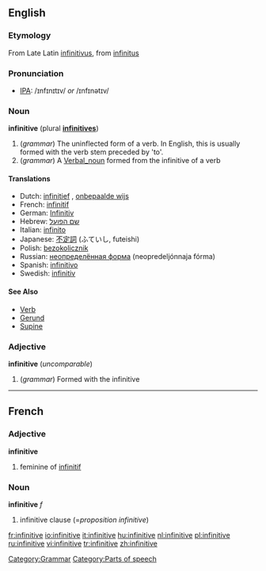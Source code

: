 {{wikipedia}}
==English==
===Etymology===
From Late Latin [[infinitivus]], from [[infinitus]]

===Pronunciation===
* [[Wiktionary:Pronunciation_key|IPA]]: /ɪnfɪnɪtɪv/ ''or'' /ɪnfɪnətɪv/

===Noun===
'''infinitive''' (plural '''[[infinitives]]''')
# (''grammar'') The uninflected form of a verb. In English, this is usually formed with the verb stem preceded by 'to'.
# (''grammar'') A [[Verbal_noun]] formed from the infinitive of a verb

====Translations====
*Dutch: [[infinitief]] {{m}}, [[onbepaalde wijs]] {{m}}
*French: [[infinitif]] {{m}}
*German: [[Infinitiv]] {{m}}
*Hebrew: [[שם הפועל]]
*Italian: [[infinito]] {{m}}
*Japanese: [[不定詞]] (ふていし, futeishi)
*Polish: [[bezokolicznik]] {{m}}
*Russian: [[неопределённая форма]] (neopredeljónnaja fórma) {{f}}
*Spanish: [[infinitivo]] {{m}}
*Swedish: [[infinitiv]]

====See Also====
* [[Verb]]
* [[Gerund]]
* [[Supine]]

===Adjective===
'''infinitive''' (''uncomparable'')
# (''grammar'') Formed with the infinitive

----

==French==
===Adjective===
'''infinitive'''

# feminine of [[infinitif]]

===Noun===
'''infinitive''' ''f''

# infinitive clause (=''proposition infinitive'')

[[Category:Grammar]]
[[Category:Parts of speech]]

[[fr:infinitive]]
[[io:infinitive]]
[[it:infinitive]]
[[hu:infinitive]]
[[nl:infinitive]]
[[pl:infinitive]]
[[ru:infinitive]]
[[vi:infinitive]]
[[tr:infinitive]]
[[zh:infinitive]]